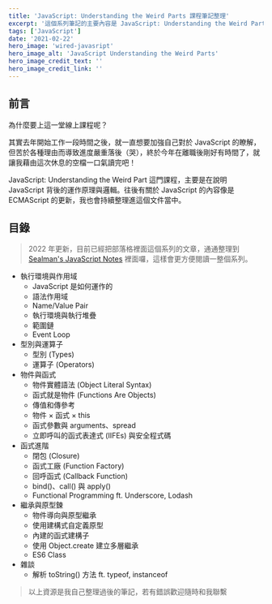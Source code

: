 ```yaml
---
title: 'JavaScript: Understanding the Weird Parts 課程筆記整理'
excerpt: '這個系列筆記的主要內容是 JavaScript: Understanding the Weird Parts 課程的學習筆記。'
tags: ['JavaScript']
date: '2021-02-22'
hero_image: 'wired-javasript'
hero_image_alt: 'JavaScript Understanding the Weird Parts'
hero_image_credit_text: ''
hero_image_credit_link: ''
---
```


## 前言

為什麼要上這一堂線上課程呢？

其實去年開始工作一段時間之後，就一直想要加強自己對於 JavaScript 的瞭解，但苦於各種理由而導致進度嚴重落後（哭），終於今年在離職後剛好有時間了，就讓我藉由這次休息的空檔一口氣讀完吧！

JavaScript: Understanding the Weird Part 這門課程，主要是在說明 JavaScript 背後的運作原理與邏輯。往後有關於 JavaScript 的內容像是 ECMAScript 的更新，我也會持續整理進這個文件當中。

## 目錄

> 2022 年更新，目前已經把部落格裡面這個系列的文章，通通整理到 [Sealman's JavaScript Notes](https://javascript.sealman.tw) 裡面囉，這樣會更方便閱讀一整個系列。

- 執行環境與作用域
  - JavaScript 是如何運作的
  - 語法作用域
  - Name/Value Pair
  - 執行環境與執行堆疊
  - 範圍鏈
  - Event Loop
- 型別與運算子
  - 型別 (Types)
  - 運算子 (Operators)
- 物件與函式
  - 物件實體語法 (Object Literal Syntax)
  - 函式就是物件 (Functions Are Objects)
  - 傳值和傳參考
  - 物件 × 函式 × this
  - 函式參數與 arguments、spread
  - 立即呼叫的函式表達式 (IIFEs) 與安全程式碼
- 函式進階
  - 閉包 (Closure)
  - 函式工廠 (Function Factory)
  - 回呼函式 (Callback Function)
  - bind()、call() 與 apply()
  - Functional Programming ft. Underscore, Lodash
- 繼承與原型鍊
  - 物件導向與原型繼承
  - 使用建構式自定義原型
  - 內建的函式建構子
  - 使用 Object.create 建立多層繼承
  - ES6 Class
- 雜談
  - 解析 toString() 方法 ft. typeof, instanceof

> 以上資源是我自己整理過後的筆記，若有錯誤歡迎隨時和我聯繫
